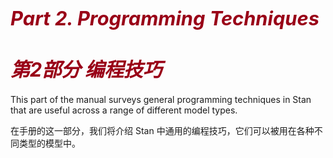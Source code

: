 # <i style="font-size: 110%; color:#990017;">Part 2. Programming Techniques</i> {-}

# <i style="font-size: 110%; color:#990017;">第2部分 编程技巧</i> {-}

This part of the manual surveys general programming techniques in
Stan that are useful across a range of different model types.

在手册的这一部分，我们将介绍 Stan 中通用的编程技巧，它们可以被用在各种不同类型的模型中。
